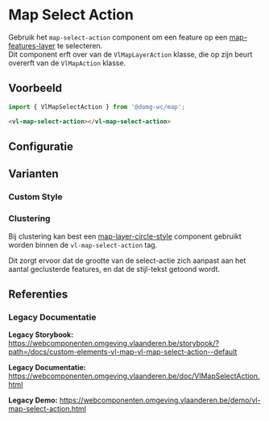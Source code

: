 
# Map Select Action

Gebruik het `map-select-action` component om een feature op een [map-features-layer](/docs/map-layer-vector-layer-features-layer--map-features-layer-default) te selecteren.<br/>
Dit component erft over van de `VlMapLayerAction` klasse, die op zijn beurt overerft van de `VlMapAction` klasse.

## Voorbeeld

```js
import { VlMapSelectAction } from '@domg-wc/map';
```

```html
<vl-map-select-action></vl-map-select-action>
```

<Canvas of={VlMapSelectActionStories.MapSelectActionDefault}/>


## Configuratie

<ArgTypes of={VlMapSelectActionStories.MapSelectActionDefault}/>


## Varianten

### Custom Style

<Canvas of={VlMapSelectActionStories.MapSelectActionCustomStyle}/>

### Clustering

Bij clustering kan best een [map-layer-circle-style](/docs/map-layer-style-layer-circle-style--map-layer-circle-style-default)
component gebruikt worden binnen de `vl-map-select-action` tag.<br/>

Dit zorgt ervoor dat de grootte van de select-actie zich aanpast aan het aantal geclusterde features, en dat de stijl-tekst getoond wordt.

<Canvas of={VlMapSelectActionStories.MapSelectActionClustering}/>


## Referenties

### Legacy Documentatie

**Legacy Storybook:** https://webcomponenten.omgeving.vlaanderen.be/storybook/?path=/docs/custom-elements-vl-map-vl-map-select-action--default

**Legacy Documentatie:** https://webcomponenten.omgeving.vlaanderen.be/doc/VlMapSelectAction.html

**Legacy Demo:** https://webcomponenten.omgeving.vlaanderen.be/demo/vl-map-select-action.html
